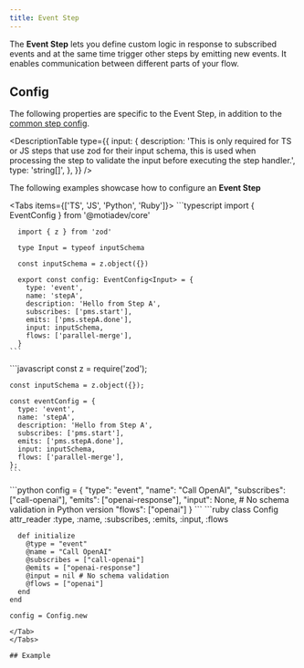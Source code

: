```yaml
---
title: Event Step
---
```


The **Event Step** lets you define custom logic in response to subscribed events and at the same time trigger other steps by emitting new events. It enables communication between different parts of your flow.

## Config

The following properties are specific to the Event Step, in addition to the [common step config](/docs/core/steps/defining-steps#config).

<DescriptionTable
  type={{
    input: {
      description: 'This is only required for TS or JS steps that use zod for their input schema, this is used when processing the step to validate the input before executing the step handler.',
      type: 'string[]',
    },
  }}
/>

The following examples showcase how to configure an **Event Step**

<Tabs  items={['TS', 'JS', 'Python', 'Ruby']}>
  <Tab value="TS">
    ```typescript
    import { EventConfig } from '@motiadev/core'

      import { z } from 'zod'

      type Input = typeof inputSchema

      const inputSchema = z.object({})

      export const config: EventConfig<Input> = {
        type: 'event',
        name: 'stepA',
        description: 'Hello from Step A',
        subscribes: ['pms.start'],
        emits: ['pms.stepA.done'],
        input: inputSchema,
        flows: ['parallel-merge'],
      }
    ```
  </Tab>
  <Tab value="JS">
    ```javascript
    const z = require('zod');

    const inputSchema = z.object({});

    const eventConfig = {
      type: 'event',
      name: 'stepA',
      description: 'Hello from Step A',
      subscribes: ['pms.start'],
      emits: ['pms.stepA.done'],
      input: inputSchema,
      flows: ['parallel-merge'],
    };
    ```
  </Tab>
  <Tab value="Python">
  ```python
    config = {
        "type": "event",
        "name": "Call OpenAI",
        "subscribes": ["call-openai"], 
        "emits": ["openai-response"],
        "input": None,  # No schema validation in Python version
        "flows": ["openai"]
    }
  ```
  </Tab>
  <Tab value="Ruby">
  ```ruby
    class Config
      attr_reader :type, :name, :subscribes, :emits, :input, :flows

      def initialize
        @type = "event"
        @name = "Call OpenAI"
        @subscribes = ["call-openai"]
        @emits = ["openai-response"]
        @input = nil # No schema validation
        @flows = ["openai"]
      end
    end

    config = Config.new
  ```
  </Tab>
</Tabs>

## Example


